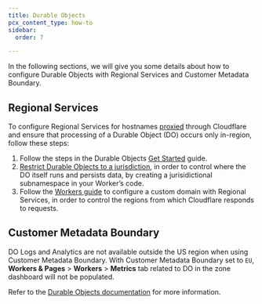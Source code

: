 ```yaml
---
title: Durable Objects
pcx_content_type: how-to
sidebar:
  order: 7

---
```


In the following sections, we will give you some details about how to configure Durable Objects with Regional Services and Customer Metadata Boundary.

## Regional Services

To configure Regional Services for hostnames [proxied](/dns/manage-dns-records/reference/proxied-dns-records/) through Cloudflare and ensure that processing of a Durable Object (DO) occurs only in-region, follow these steps:

1. Follow the steps in the Durable Objects [Get Started](/durable-objects/get-started/) guide.
2. [Restrict Durable Objects to a jurisdiction](/durable-objects/reference/data-location/#restrict-durable-objects-to-a-jurisdiction), in order to control where the DO itself runs and persists data, by creating a jurisidictional subnamespace in your Worker’s code.
3. Follow the [Workers guide](/data-localization/how-to/workers/#regional-services) to configure a custom domain with Regional Services, in order to control the regions from which Cloudflare responds to requests.

## Customer Metadata Boundary

DO Logs and Analytics are not available outside the US region when using Customer Metadata Boundary. With Customer Metadata Boundary set to `EU`, **Workers & Pages** > **Workers** > **Metrics** tab related to DO in the zone dashboard will not be populated.

Refer to the [Durable Objects documentation](/durable-objects/) for more information.
